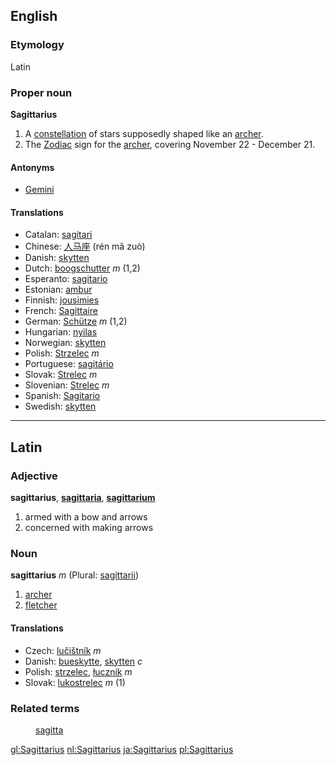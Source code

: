 ==English==
===Etymology===
Latin

===Proper noun===
'''Sagittarius'''

# A [[constellation]] of stars supposedly shaped like an [[archer]].
# The [[Zodiac]] sign for the [[archer]], covering November 22 - December 21.

====Antonyms====
*[[Gemini]]

==== Translations ====
*Catalan: [[sagitari]]
*Chinese: [[人马座]] (rén mǎ zuò)
*Danish: [[skytten]]
*Dutch: [[boogschutter]] ''m'' (1,2)
*Esperanto: [[sagitario]]
*Estonian: [[ambur]]
*Finnish: [[jousimies]]
*French: [[Sagittaire]]
*German: [[Schütze]] ''m'' (1,2)
*Hungarian: [[nyilas]]
*Norwegian: [[skytten]]
*Polish: [[Strzelec]] ''m''
*Portuguese: [[sagitário]]
*Slovak: [[Strelec#Slovak|Strelec]] ''m''
*Slovenian: [[Strelec#Slovenian|Strelec]] ''m''
*Spanish: [[Sagitario]]
*Swedish: [[skytten]]


----

==Latin==
===Adjective===
'''sagittarius''', '''[[sagittaria]]''', '''[[sagittarium]]'''

# armed with a bow and arrows
# concerned with making arrows

===Noun===
'''sagittarius''' ''m'' (Plural: [[sagittarii]])

# [[archer]]
# [[fletcher]]

====Translations====
*Czech: [[lučištník]] ''m''
*Danish: [[bueskytte]], [[skytten]] ''c''
*Polish: [[strzelec]], [[łucznik]] ''m''
*Slovak: [[lukostrelec#Slovak|lukostrelec]] ''m'' (1)

===Related terms===
: [[sagitta]]

[[gl:Sagittarius]]
[[nl:Sagittarius]]
[[ja:Sagittarius]]
[[pl:Sagittarius]]